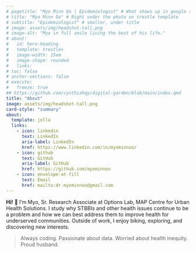 ```yaml
---
# pagetitle: "Myo Minn Oo | Epidemiologist" # What shows up in google search results
# title: "Myo Minn Oo" # Right under the photo on trestle template
# subtitle: "Epidemiologist" # smaller, under title
# image: assets/img/headshot-tall.png
# image-alt: "Myo in full smile living the best of his life."
# about:
#   id: hero-heading
#   template: trestles
#   image-width: 15em
#   image-shape: rounded
#   links:
# toc: false
# anchor-sections: false
# execute: 
#   freeze: true
## https://github.com/cynthiahqy/digital-garden/blob/main/index.qmd
title: "About"
image: assets/img/headshot-tall.png
card-style: "summary"
about:
  template: jolla
  links:
    - icon: linkedin
      text: LinkedIn
      aria-label: LinkedIn
      href: https://www.linkedin.com/in/myominnoo/
    - icon: github
      text: GitHub
      aria-label: GitHub
      href: https://github.com/myominnoo
    - icon: envelope-at-fill
      text: Email
      href: mailto:dr.myominnoo@gmail.com
---
```


::: {#hero-heading}
:::

**Hi!** 👋 I'm Myo, Sr. Research Associate at Options Lab, MAP Centre for Urban Health Solutions. I study why STBBIs and other health issues continue to be a problem and how we can best address them to improve health for underserved communities.  Outside of work, I enjoy biking, exploring, and discovering new interests.

> Always coding. Passionate about data. Worried about health inequity. Proud husband.

